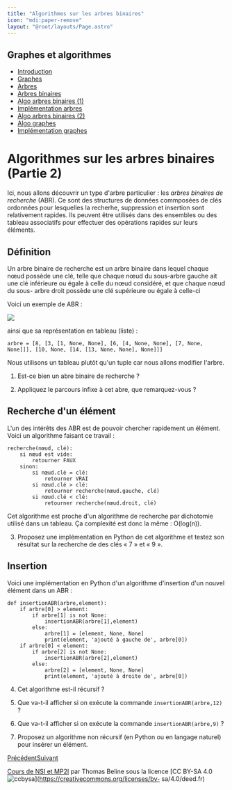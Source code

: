 ```yaml
---
title: "Algorithmes sur les arbres binaires"
icon: "mdi:paper-remove"
layout: "@root/layouts/Page.astro"
---
```

 
## Graphes et algorithmes

  * [Introduction](.)
  * [Graphes](graphes)
  * [Arbres](arbres)
  * [Arbres binaires](arbres-binaires)
  * [Algo arbres binaires (1)](algo-arbres-binaires-1)
  * [Implémentation arbres](implementation-arbres)
  * [Algo arbres binaires (2)](algo-arbres-binaires-2)
  * [Algo graphes](algo-graphes)
  * [Implémentation graphes](implementation-graphes)

# Algorithmes sur les arbres binaires (Partie 2)

Ici, nous allons découvrir un type d'arbre particulier : les _arbres binaires
de recherche_ (ABR). Ce sont des structures de données commposées de clés
ordonnées pour lesquelles la recherhe, suppression et insertion sont
relativement rapides. Ils peuvent être utilisés dans des ensembles ou des
tableau associatifs pour effectuer des opérations rapides sur leurs éléments.

## Définition

Un arbre binaire de recherche est un arbre binaire dans lequel chaque nœud
possède une clé, telle que chaque nœud du sous-arbre gauche ait une clé
inférieure ou égale à celle du nœud considéré, et que chaque nœud du sous-
arbre droit possède une clé supérieure ou égale à celle-ci

Voici un exemple de ABR :

![](/cours/arbre-recherche.svg)

ainsi que sa représentation en tableau (liste) :

    
    
    arbre = [8, [3, [1, None, None], [6, [4, None, None], [7, None, None]]], [10, None, [14, [13, None, None], None]]]

Nous utilisons un tableau plutôt qu'un tuple car nous allons modifier l'arbre.

1. Est-ce bien un abre binaire de recherche ?

2. Appliquez le parcours infixe à cet abre, que remarquez-vous ?

## Recherche d'un élément

L'un des intérêts des ABR est de pouvoir chercher rapidement un élément. Voici
un algorithme faisant ce travail :

    
    
    recherche(nœud, clé):
        si nœud est vide:
            retourner FAUX
        sinon:
            si nœud.clé = clé:
                retourner VRAI
            si nœud.clé > clé:
                retourner recherche(nœud.gauche, clé)
            si nœud.clé < clé:
                retourner recherche(nœud.droit, clé)

Cet algorithme est proche d'un algorithme de recherche par dichotomie utilisé
dans un tableau. Ça complexité est donc la même : O(log(n)).

3. Proposez une implémentation en Python de cet algorithme et testez son
résultat sur la recherche de des clés « 7 » et « 9 ».

## Insertion

Voici une implémentation en Python d'un algorithme d'insertion d'un nouvel
élément dans un ABR :

    
    
    def insertionABR(arbre,element):
        if arbre[0] > element:
            if arbre[1] is not None:
                insertionABR(arbre[1],element)
            else:
                arbre[1] = [element, None, None]
                print(element, 'ajouté à gauche de', arbre[0])
        if arbre[0] < element:
            if arbre[2] is not None:
                insertionABR(arbre[2],element)
            else:
                arbre[2] = [element, None, None]
                print(element, 'ajouté à droite de', arbre[0])

4. Cet algorithme est-il récursif ?

5. Que va-t-il afficher si on exécute la commande `insertionABR(arbre,12)`
?

6. Que va-t-il afficher si on exécute la commande `insertionABR(arbre,9)`
?

7. Proposez un algorithme non récursif (en Python ou en langage naturel)
pour insérer un élément.

[Précédent](implementation-arbres)[Suivant](algo-graphes)

[Cours de NSI et MP2I](https://kxs.fr/cours/) par Thomas Beline sous la
licence [CC BY-SA 4.0
![ccbysa](//cours/ccbysa.svg)](https://creativecommons.org/licenses/by-
sa/4.0/deed.fr)

